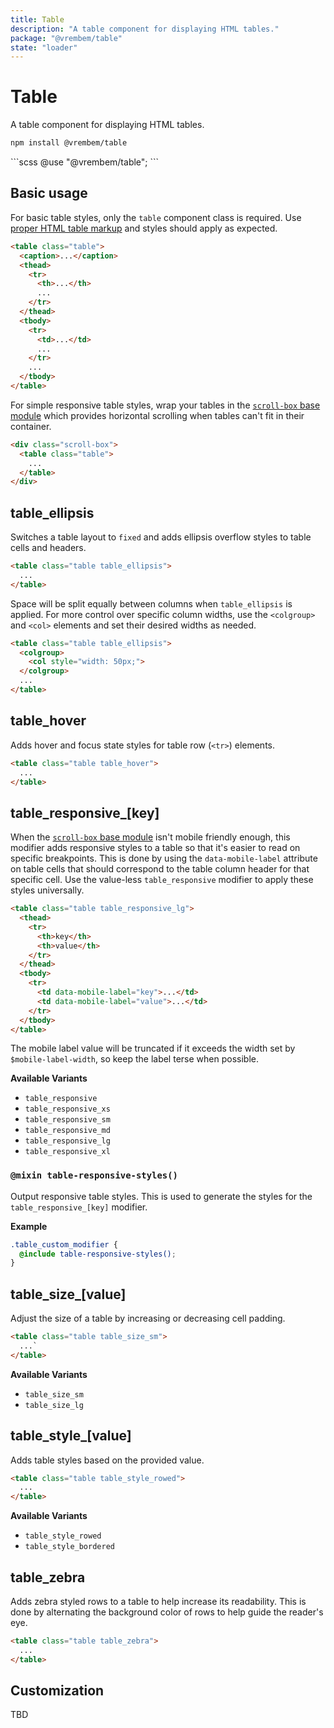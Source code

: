 ```yaml
---
title: Table
description: "A table component for displaying HTML tables."
package: "@vrembem/table"
state: "loader"
---
```



# Table

A table component for displaying HTML tables.

```sh
npm install @vrembem/table
```

<CodeExample lang="scss">
  ```scss
  @use "@vrembem/table";
  ```
</CodeExample>

## Basic usage

For basic table styles, only the `table` component class is required. Use [proper HTML table markup](https://developer.mozilla.org/en-US/docs/Web/HTML/Element/table) and styles should apply as expected.

```html
<table class="table">
  <caption>...</caption>
  <thead>
    <tr>
      <th>...</th>
      ...
    </tr>
  </thead>
  <tbody>
    <tr>
      <td>...</td>
      ...
    </tr>
    ...
  </tbody>
</table>
```

For simple responsive table styles, wrap your tables in the [`scroll-box` base module](https://github.com/sebnitu/vrembem/tree/main/packages/base#scroll-box) which provides horizontal scrolling when tables can't fit in their container.

```html
<div class="scroll-box">
  <table class="table">
    ...
  </table>
</div>
```

## table_ellipsis

Switches a table layout to `fixed` and adds ellipsis overflow styles to table cells and headers.

```html
<table class="table table_ellipsis">
  ...
</table>
```

Space will be split equally between columns when `table_ellipsis` is applied. For more control over specific column widths, use the `<colgroup>` and `<col>` elements and set their desired widths as needed.

```html
<table class="table table_ellipsis">
  <colgroup>
    <col style="width: 50px;">
  </colgroup>
  ...
</table>
```

## table_hover

Adds hover and focus state styles for table row (`<tr>`) elements.

```html
<table class="table table_hover">
  ...
</table>
```

## table_responsive_[key]

When the [`scroll-box` base module](https://github.com/sebnitu/vrembem/tree/main/packages/base#scroll-box) isn't mobile friendly enough, this modifier adds responsive styles to a table so that it's easier to read on specific breakpoints. This is done by using the `data-mobile-label` attribute on table cells that should correspond to the table column header for that specific cell. Use the value-less `table_responsive` modifier to apply these styles universally.

```html
<table class="table table_responsive_lg">
  <thead>
    <tr>
      <th>key</th>
      <th>value</th>
    </tr>
  </thead>
  <tbody>
    <tr>
      <td data-mobile-label="key">...</td>
      <td data-mobile-label="value">...</td>
    </tr>
  </tbody>
</table>
```

The mobile label value will be truncated if it exceeds the width set by `$mobile-label-width`, so keep the label terse when possible.

**Available Variants**

- `table_responsive`
- `table_responsive_xs`
- `table_responsive_sm`
- `table_responsive_md`
- `table_responsive_lg`
- `table_responsive_xl`

### `@mixin table-responsive-styles()`

Output responsive table styles. This is used to generate the styles for the `table_responsive_[key]` modifier.

**Example**

```scss
.table_custom_modifier {
  @include table-responsive-styles();
}
```

## table_size_[value]

Adjust the size of a table by increasing or decreasing cell padding.

```html
<table class="table table_size_sm">
  ...`
</table>
```

**Available Variants**

- `table_size_sm`
- `table_size_lg`

## table_style_[value]

Adds table styles based on the provided value.

```html
<table class="table table_style_rowed">
  ...
</table>
```

**Available Variants**

- `table_style_rowed`
- `table_style_bordered`

## table_zebra

Adds zebra styled rows to a table to help increase its readability. This is done by alternating the background color of rows to help guide the reader's eye.

```html
<table class="table table_zebra">
  ...
</table>
```

## Customization

TBD
